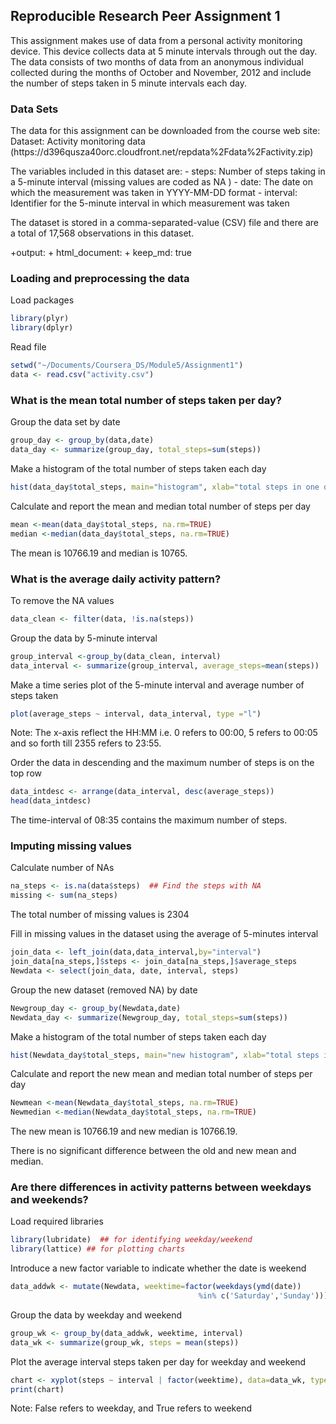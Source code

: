 ## Reproducible Research Peer Assignment 1

This assignment makes use of data from a personal activity monitoring device. This device collects data at 5 minute intervals through out the day. The data consists of two months of data from an anonymous individual collected during the months of October and November, 2012 and include the number of steps taken in 5 minute intervals each day.

### Data Sets
The data for this assignment can be downloaded from the course web site:
Dataset: Activity monitoring data
(https://d396qusza40orc.cloudfront.net/repdata%2Fdata%2Factivity.zip)

The variables included in this dataset are:
- steps: Number of steps taking in a 5-minute interval (missing values are coded as NA )
- date: The date on which the measurement was taken in YYYY-MM-DD format
- interval: Identifier for the 5-minute interval in which measurement was taken

The dataset is stored in a comma-separated-value (CSV) file and there are a total of 17,568 observations in this dataset.

+output: 
+  html_document:
+    keep_md: true

### Loading and preprocessing the data

Load packages
```r
library(plyr)
library(dplyr)
```

Read file
```r
setwd("~/Documents/Coursera_DS/Module5/Assignment1")
data <- read.csv("activity.csv")
```

### What is the mean total number of steps taken per day?

Group the data set by date
```r
group_day <- group_by(data,date)
data_day <- summarize(group_day, total_steps=sum(steps))
```

Make a histogram of the total number of steps taken each day
```r
hist(data_day$total_steps, main="histogram", xlab="total steps in one day")
```

Calculate and report the mean and median total number of steps per day
```r
mean <-mean(data_day$total_steps, na.rm=TRUE)
median <-median(data_day$total_steps, na.rm=TRUE)
```
The mean is 10766.19 and median is 10765.

### What is the average daily activity pattern?

To remove the NA values 
```r
data_clean <- filter(data, !is.na(steps))
```

Group the data by 5-minute interval
```r
group_interval <-group_by(data_clean, interval)
data_interval <- summarize(group_interval, average_steps=mean(steps))
```

Make a time series plot of the 5-minute interval and average number of steps taken
```r
plot(average_steps ~ interval, data_interval, type ="l")
```

Note: The x-axis reflect the HH:MM i.e. 0 refers to 00:00, 5 refers to 00:05 and so forth till 2355 refers to 23:55.

Order the data in descending and the maximum number of steps is on the top row
```r
data_intdesc <- arrange(data_interval, desc(average_steps))
head(data_intdesc)
```
The time-interval of 08:35 contains the maximum number of steps. 

### Imputing missing values

Calculate number of NAs
```r
na_steps <- is.na(data$steps)  ## Find the steps with NA
missing <- sum(na_steps)
```
The total number of missing values is 2304

Fill in missing values in the dataset using the average of 5-minutes interval
```r
join_data <- left_join(data,data_interval,by="interval")
join_data[na_steps,]$steps <- join_data[na_steps,]$average_steps
Newdata <- select(join_data, date, interval, steps)
```

Group the new dataset (removed NA) by date
```r
Newgroup_day <- group_by(Newdata,date)
Newdata_day <- summarize(Newgroup_day, total_steps=sum(steps))
```

Make a histogram of the total number of steps taken each day
```r
hist(Newdata_day$total_steps, main="new histogram", xlab="total steps in one day")
```

Calculate and report the new mean and median total number of steps per day
```r
Newmean <-mean(Newdata_day$total_steps, na.rm=TRUE)
Newmedian <-median(Newdata_day$total_steps, na.rm=TRUE)
```
The new mean is 10766.19 and new median is 10766.19.

There is no significant difference between the old and new mean and median.

### Are there differences in activity patterns between weekdays and weekends?

Load required libraries
```r
library(lubridate)  ## for identifying weekday/weekend
library(lattice) ## for plotting charts

```

Introduce a new factor variable to indicate whether the date is weekend
```r
data_addwk <- mutate(Newdata, weektime=factor(weekdays(ymd(date)) 
                                          %in% c('Saturday','Sunday')))
```

Group the data by weekday and weekend
```r
group_wk <- group_by(data_addwk, weektime, interval)
data_wk <- summarize(group_wk, steps = mean(steps))
```

Plot the average interval steps taken per day for weekday and weekend
```r
chart <- xyplot(steps ~ interval | factor(weektime), data=data_wk, type='l')
print(chart)
```

Note: False refers to weekday, and True refers to weekend



